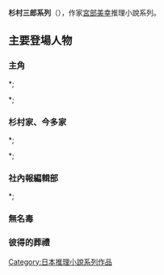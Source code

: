 '''杉村三郎系列'''（{{lang-ja|杉村三郎シリーズ}}），作家[[宮部美幸|宮部美幸]]推理小說系列。

== 主要登場人物 ==
=== 主角 ===
*;{{nihongo|杉村三郎|すぎむら さぶろう|演：[[小泉孝太郎|小泉孝太郎]]}}
*;{{nihongo|杉村菜穗子|すぎむら なほこ|演：[[國仲涼子|國仲涼子]]}}

=== 杉村家、今多家 ===
*;{{nihongo|杉村桃子|すぎむら ももこ|演：[[矢崎由紗|矢崎由紗]]}}
*;{{nihongo|今多嘉親|いまだ よしちか|演：[[平幹二朗|平幹二朗]]}}

=== 社內報編輯部 ===
*;{{nihongo|園田瑛子|そのだ えいこ|演：[[室井滋|室井滋]]}}

=== 無名毒 ===
{{main|無名毒}}
=== 彼得的葬禮 ===
{{main|彼得的葬禮}}

[[Category:日本推理小說系列作品|Category:日本推理小說系列作品]]